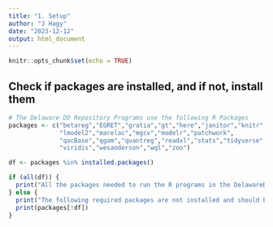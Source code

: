 ```yaml
---
title: "1. Setup"
author: "J Hagy"
date: "2023-12-12"
output: html_document
---
```


```r
knitr::opts_chunk$set(echo = TRUE)

```

## Check if packages are installed, and if not, install them

```r

# The Delaware DO Repository Programs use the following R Packages
packages <- c("betareg","EGRET","gratia","gt","here","janitor","knitr",
              "lmodel2","marelac","mgcv","modelr","patchwork",
              "qacBase","qgam","quantreg","readxl","stats","tidyverse",
              "viridis","wesanderson","wql","zoo")   

df <- packages %in% installed.packages()

if (all(df)) {
  print("All the packages needed to run the R programs in the DelawareDO repository are installed")
} else {
  print("The following required packages are not installed and should be installed using install.packages():\n")
  print(packages[!df])
}


```
